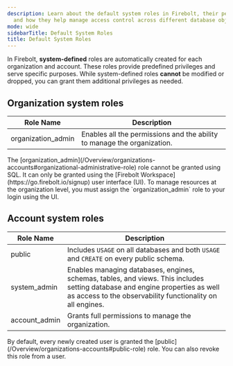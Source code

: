 ```yaml
---
description: Learn about the default system roles in Firebolt, their permissions,
  and how they help manage access control across different database objects and operations.
mode: wide
sidebarTitle: Default System Roles
title: Default System Roles
---
```



In Firebolt, **system-defined** roles are automatically created for each organization and account. These roles provide predefined privileges and serve specific purposes. While system-defined roles **cannot** be modified or dropped, you can grant them additional privileges as needed.

## Organization system roles

| Role Name | Description                                                              |
|---|---|
| organization_admin | Enables all the permissions and the ability to manage the organization. |

<Note>
The [organization_admin](/Overview/organizations-accounts#organizational-administrative-role) role cannot be granted using SQL. It can only be granted using the [Firebolt Workspace](https://go.firebolt.io/signup) user interface (UI). To manage resources at the organization level, you must assign the `organization_admin` role to your login using the UI.
</Note>

## Account system roles

| Role Name      | Description                                                                                                                                               |
|----------------|-----------------------------------------------------------------------------------------------------------------------------------------------------------|
| public         | Includes `USAGE` on all databases and both `USAGE` and `CREATE` on every public schema.                                                                  |
| system_admin   | Enables managing databases, engines, schemas, tables, and views. This includes setting database and engine properties as well as access to the observability functionality on all engines. |
| account_admin  | Grants full permissions to manage the organization.                                                                                        |

<Note>
By default, every newly created user is granted the [public](/Overview/organizations-accounts#public-role) role. You can also revoke this role from a user.
</Note>

